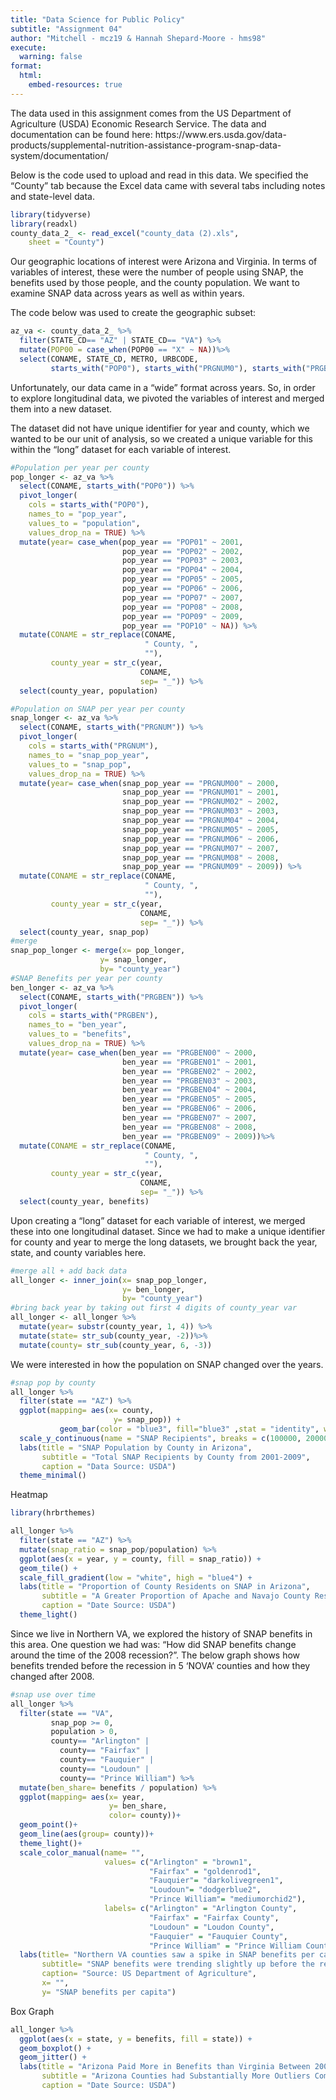 ```yaml
---
title: "Data Science for Public Policy"
subtitle: "Assignment 04"
author: "Mitchell - mcz19 & Hannah Shepard-Moore - hms98"
execute:
  warning: false
format:
  html:
    embed-resources: true
---
```


The data used in this assignment comes from the US Department of Agriculture (USDA) Economic Research Service. The data and documentation can be found here: https://www.ers.usda.gov/data-products/supplemental-nutrition-assistance-program-snap-data-system/documentation/

Below is the code used to upload and read in this data. We specified the "County" tab because the Excel data came with several tabs including notes and state-level data.

```r
library(tidyverse)
library(readxl)
county_data_2_ <- read_excel("county_data (2).xls", 
    sheet = "County")
```

Our geographic locations of interest were Arizona and Virginia. In terms of variables of interest, these were the number of people using SNAP, the benefits used by those people, and the county population. We want to examine SNAP data across years as well as within years.

The code below was used to create the geographic subset:

```r
az_va <- county_data_2_ %>%  
  filter(STATE_CD== "AZ" | STATE_CD== "VA") %>%  
  mutate(POP00 = case_when(POP00 == "X" ~ NA))%>%
  select(CONAME, STATE_CD, METRO, URBCODE, 
         starts_with("POP0"), starts_with("PRGNUM0"), starts_with("PRGBEN0"))
```

Unfortunately, our data came in a "wide" format across years. So, in order to explore longitudinal data, we pivoted the variables of interest and merged them into a new dataset. 

The dataset did not have unique identifier for year and county, which we wanted to be our unit of analysis, so we created a unique variable for this within the "long" dataset for each variable of interest.

```r
#Population per year per county
pop_longer <- az_va %>% 
  select(CONAME, starts_with("POP0")) %>%
  pivot_longer(
    cols = starts_with("POP0"),
    names_to = "pop_year",
    values_to = "population",
    values_drop_na = TRUE) %>%
  mutate(year= case_when(pop_year == "POP01" ~ 2001,
                         pop_year == "POP02" ~ 2002,
                         pop_year == "POP03" ~ 2003,
                         pop_year == "POP04" ~ 2004,
                         pop_year == "POP05" ~ 2005,
                         pop_year == "POP06" ~ 2006,
                         pop_year == "POP07" ~ 2007,
                         pop_year == "POP08" ~ 2008,
                         pop_year == "POP09" ~ 2009,
                         pop_year == "POP10" ~ NA)) %>%
  mutate(CONAME = str_replace(CONAME,
                              " County, ",
                              ""),
         county_year = str_c(year,
                             CONAME,
                             sep= "_")) %>%
  select(county_year, population)

#Population on SNAP per year per county
snap_longer <- az_va %>%
  select(CONAME, starts_with("PRGNUM")) %>%
  pivot_longer(
    cols = starts_with("PRGNUM"),
    names_to = "snap_pop_year",
    values_to = "snap_pop",
    values_drop_na = TRUE) %>%
  mutate(year= case_when(snap_pop_year == "PRGNUM00" ~ 2000,
                         snap_pop_year == "PRGNUM01" ~ 2001,
                         snap_pop_year == "PRGNUM02" ~ 2002,
                         snap_pop_year == "PRGNUM03" ~ 2003,
                         snap_pop_year == "PRGNUM04" ~ 2004,
                         snap_pop_year == "PRGNUM05" ~ 2005,
                         snap_pop_year == "PRGNUM06" ~ 2006,
                         snap_pop_year == "PRGNUM07" ~ 2007,
                         snap_pop_year == "PRGNUM08" ~ 2008,
                         snap_pop_year == "PRGNUM09" ~ 2009)) %>%
  mutate(CONAME = str_replace(CONAME,
                              " County, ",
                              ""),
         county_year = str_c(year,
                             CONAME,
                             sep= "_")) %>%
  select(county_year, snap_pop)
#merge
snap_pop_longer <- merge(x= pop_longer,
                    y= snap_longer,
                    by= "county_year")
#SNAP Benefits per year per county
ben_longer <- az_va %>%
  select(CONAME, starts_with("PRGBEN")) %>%
  pivot_longer(
    cols = starts_with("PRGBEN"),
    names_to = "ben_year",
    values_to = "benefits",
    values_drop_na = TRUE) %>%
  mutate(year= case_when(ben_year == "PRGBEN00" ~ 2000,
                         ben_year == "PRGBEN01" ~ 2001,
                         ben_year == "PRGBEN02" ~ 2002,
                         ben_year == "PRGBEN03" ~ 2003,
                         ben_year == "PRGBEN04" ~ 2004,
                         ben_year == "PRGBEN05" ~ 2005,
                         ben_year == "PRGBEN06" ~ 2006,
                         ben_year == "PRGBEN07" ~ 2007,
                         ben_year == "PRGBEN08" ~ 2008,
                         ben_year == "PRGBEN09" ~ 2009))%>%
  mutate(CONAME = str_replace(CONAME,
                              " County, ",
                              ""),
         county_year = str_c(year,
                             CONAME,
                             sep= "_")) %>%
  select(county_year, benefits)
```

Upon creating a "long" dataset for each variable of interest, we merged these into one longitudinal dataset. Since we had to make a unique identifier for county and year to merge the long datasets, we brought back the year, state, and county variables here.

```r
#merge all + add back data
all_longer <- inner_join(x= snap_pop_longer,
                         y= ben_longer,
                         by= "county_year")
#bring back year by taking out first 4 digits of county_year var
all_longer <- all_longer %>% 
  mutate(year= substr(county_year, 1, 4)) %>%
  mutate(state= str_sub(county_year, -2))%>%
  mutate(county= str_sub(county_year, 6, -3))
```

We were interested in how the population on SNAP changed over the years.

```r
#snap pop by county
all_longer %>%
  filter(state == "AZ") %>%
  ggplot(mapping= aes(x= county,
                       y= snap_pop)) +
           geom_bar(color = "blue3", fill="blue3" ,stat = "identity", width = .5) +
  scale_y_continuous(name = "SNAP Recipients", breaks = c(100000, 200000, 300000, 400000, 500000, 600000, 700000, 800000, 900000, 1000000, 2000000, 3000000)) +
  labs(title = "SNAP Population by County in Arizona",
       subtitle = "Total SNAP Recipients by County from 2001-2009",
       caption = "Data Source: USDA")
  theme_minimal()
```

Heatmap
```r
library(hrbrthemes)

all_longer %>% 
  filter(state == "AZ") %>%
  mutate(snap_ratio = snap_pop/population) %>%
  ggplot(aes(x = year, y = county, fill = snap_ratio)) +
  geom_tile() +
  scale_fill_gradient(low = "white", high = "blue4") +
  labs(title = "Proportion of County Residents on SNAP in Arizona",
       subtitle = "A Greater Proportion of Apache and Navajo County Residents are on SNAP ",
       caption = "Date Source: USDA")
  theme_light()
```


Since we live in Northern VA, we explored the history of SNAP benefits in this area. One question we had was: "How did SNAP benefits change around the time of the 2008 recession?". The below graph shows how benefits trended before the recession in 5 'NOVA' counties and how they changed after 2008.
```r
#snap use over time
all_longer %>%
  filter(state == "VA",
         snap_pop >= 0,
         population > 0,
         county== "Arlington" | 
           county== "Fairfax" |
           county== "Fauquier" |
           county== "Loudoun" |
           county== "Prince William") %>%
  mutate(ben_share= benefits / population) %>%
  ggplot(mapping= aes(x= year,
                      y= ben_share, 
                      color= county))+
  geom_point()+
  geom_line(aes(group= county))+
  theme_light()+
  scale_color_manual(name= "",
                     values= c("Arlington" = "brown1",
                               "Fairfax" = "goldenrod1",
                               "Fauquier"= "darkolivegreen1",
                               "Loudoun"= "dodgerblue2",
                               "Prince William"= "mediumorchid2"),
                     labels= c("Arlington" = "Arlington County",
                               "Fairfax" = "Fairfax County",
                               "Loudoun" = "Loudon County",
                               "Fauquier" = "Fauquier County",
                               "Prince William" = "Prince William County"))+
  labs(title= "Northern VA counties saw a spike in SNAP benefits per capita after 2008",
       subtitle= "SNAP benefits were trending slightly up before the recession started.",
       caption= "Source: US Department of Agriculture",
       x= "",
       y= "SNAP benefits per capita")

```

Box Graph
```r
all_longer %>%
  ggplot(aes(x = state, y = benefits, fill = state)) + 
  geom_boxplot() +
  geom_jitter() +
  labs(title = "Arizona Paid More in Benefits than Virginia Between 2001-2009",
       subtitle = "Arizona Counties had Substantially More Outliers Compared to the State Average",
       caption = "Date Source: USDA")
```

